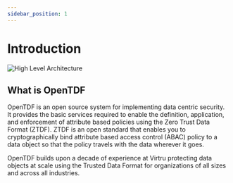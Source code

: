```yaml
---
sidebar_position: 1
---
```


# Introduction

<div style={{ flex: 1, float: 'right' , marginLeft: '20px' }}>
    <img src="/img/OpenTDF-Logo.png" alt="High Level Architecture" style={{ maxWidth: '100%' }} />
</div>

## What is OpenTDF

OpenTDF is an open source system for implementing data centric security. It provides the basic services required to enable the definition, application, and enforcement of attribute based policies using the Zero Trust Data Format (ZTDF). ZTDF is an open standard that enables you to cryptographically bind attribute based access control (ABAC) policy to a data object so that the policy travels with the data wherever it goes.

OpenTDF builds upon a decade of experience at Virtru protecting data objects at scale using the Trusted Data Format for organizations of all sizes and across all industries.